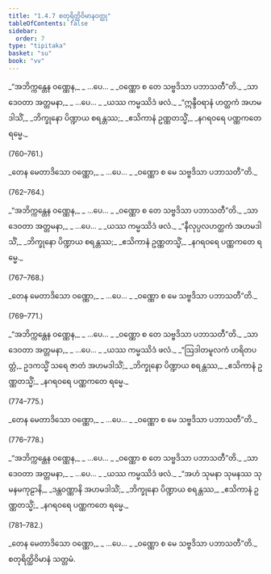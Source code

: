 ```yaml
---
title: "1.4.7 စတုရိတ္ထိဝိမာနဝတ္ထု"
tableOfContents: false
sidebar:
  order: 7
type: "tipitaka"
basket: "su"
book: "vv"
---
```



<DynamicBreadcrumb />

<Division number="755–757" book="vv" e="ch" v="19" p="63">

<Paragraph number="604" type="verses" book="vv">
_“အဘိက္ကန္တေန ဝဏ္ဏေန,_  
_ …ပေ… _  
_ဝဏ္ဏော စ တေ သဗ္ဗဒိသာ ပဘာသတီ”တိ._  

</Paragraph>

</Division>
<Division number="758" book="vv" e="ch" v="19" p="63">

<Paragraph number="605" type="verses" book="vv">
_သာ ဒေဝတာ အတ္တမနာ,_  
_ …ပေ… _  
_ယဿ ကမ္မဿိဒံ ဖလံ._  

</Paragraph>

</Division>
<Division number="759" book="vv" e="ch" v="19" p="63">

<Paragraph number="606" type="verses" book="vv">
_“ဣန္ဒီဝရာနံ ဟတ္ထကံ အဟမဒါသိံ,_  
_ဘိက္ခုနော ပိဏ္ဍာယ စရန္တဿ;_  
_ဧသိကာနံ ဥဏ္ဏတသ္မိံ,_  
_နဂရဝရေ ပဏ္ဏကတေ ရမ္မေ._  


(760–761.)
</Paragraph>

<Paragraph number="607" type="verses" book="vv">
_တေန မေတာဒိသော ဝဏ္ဏော,_  
_ …ပေ… _  
_ဝဏ္ဏော စ မေ သဗ္ဗဒိသာ ပဘာသတီ”တိ._  


(762–764.)
</Paragraph>

<Paragraph number="608" type="verses" book="vv">
_“အဘိက္ကန္တေန ဝဏ္ဏေန,_  
_ …ပေ… _  
_ဝဏ္ဏော စ တေ သဗ္ဗဒိသာ ပဘာသတီ”တိ._  

</Paragraph>

</Division>
<Division number="765" book="vv" e="ch" v="19" p="63">

<Paragraph number="609" type="verses" book="vv">
_သာ ဒေဝတာ အတ္တမနာ,_  
_ …ပေ… _  
_ယဿ ကမ္မဿိဒံ ဖလံ._  

</Paragraph>

</Division>
<Division number="766" book="vv" e="ch" v="19" p="63">

<Paragraph number="610" type="verses" book="vv">
_“နီလုပ္ပလဟတ္ထကံ အဟမဒါသိံ,_  
_ဘိက္ခုနော ပိဏ္ဍာယ စရန္တဿ;_  
_ဧသိကာနံ ဥဏ္ဏတသ္မိံ,_  
_နဂရဝရေ ပဏ္ဏကတေ ရမ္မေ._  


(767–768.)
</Paragraph>

<Paragraph number="611" type="verses" book="vv">
_တေန မေတာဒိသော ဝဏ္ဏော,_  
_ …ပေ… _  
_ဝဏ္ဏော စ မေ သဗ္ဗဒိသာ ပဘာသတီ”တိ._  


(769–771.)
</Paragraph>

<Paragraph number="612" type="verses" book="vv">
_“အဘိက္ကန္တေန ဝဏ္ဏေန,_  
_ …ပေ… _  
_ဝဏ္ဏော စ တေ သဗ္ဗဒိသာ ပဘာသတီ”တိ._  

</Paragraph>

</Division>
<Division number="772" book="vv" e="ch" v="19" p="64">

<Paragraph number="613" type="verses" book="vv">
_သာ ဒေဝတာ အတ္တမနာ,_  
_ …ပေ… _  
_ယဿ ကမ္မဿိဒံ ဖလံ._  

</Paragraph>

</Division>
<Division number="773" book="vv" e="ch" v="19" p="64">

<Paragraph number="614" book="vv">
_“ဩဒါတမူလကံ ဟရိတပတ္တံ,_  
ဥဒကသ္မိံ သရေ ဇာတံ အဟမဒါသိံ;_  
_ဘိက္ခုနော ပိဏ္ဍာယ စရန္တဿ,_  
_ဧသိကာနံ ဥဏ္ဏတသ္မိံ;_  
_နဂရဝရေ ပဏ္ဏကတေ ရမ္မေ._  


(774–775.)
</Paragraph>

<Paragraph number="615" type="verses" book="vv">
_တေန မေတာဒိသော ဝဏ္ဏော,_  
_ …ပေ… _  
_ဝဏ္ဏော စ မေ သဗ္ဗဒိသာ ပဘာသတီ”တိ._  


(776–778.)
</Paragraph>

<Paragraph number="616" type="verses" book="vv">
_“အဘိက္ကန္တေန ဝဏ္ဏေန,_  
_ …ပေ… _  
_ဝဏ္ဏော စ တေ သဗ္ဗဒိသာ ပဘာသတီ”တိ._  

</Paragraph>

</Division>
<Division number="779" book="vv" e="ch" v="19" p="64">

<Paragraph number="617" type="verses" book="vv">
_သာ ဒေဝတာ အတ္တမနာ,_  
_ …ပေ… _  
_ယဿ ကမ္မဿိဒံ ဖလံ._  

</Paragraph>

</Division>
<Division number="780" book="vv" e="ch" v="19" p="64">

<Paragraph number="618" type="verses" book="vv">
_“အဟံ သုမနာ သုမနဿ သုမနမကုဠာနိ,_  
_ဒန္တဝဏ္ဏာနိ အဟမဒါသိံ;_  
_ဘိက္ခုနော ပိဏ္ဍာယ စရန္တဿ,_  
_ဧသိကာနံ ဥဏ္ဏတသ္မိံ;_  
_နဂရဝရေ ပဏ္ဏကတေ ရမ္မေ._  


(781–782.)
</Paragraph>

<Paragraph number="619" type="verses" book="vv">
_တေန မေတာဒိသော ဝဏ္ဏော,_  
_ …ပေ… _  
_ဝဏ္ဏော စ မေ သဗ္ဗဒိသာ ပဘာသတီ”တိ._  


</Paragraph>
</Division>

<Paragraph number="620" type="center" book="vv">
စတုရိတ္ထိဝိမာနံ သတ္တမံ.
</Paragraph>